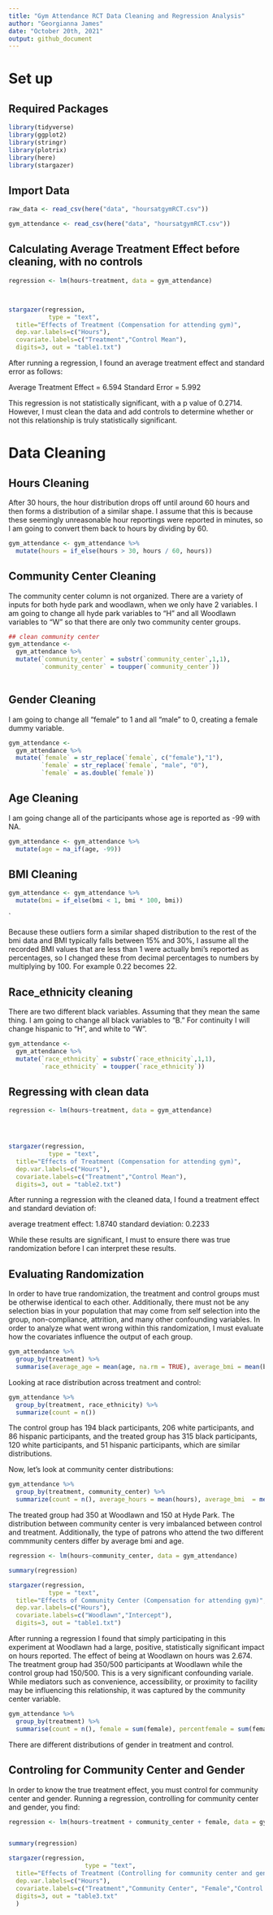 ```yaml
---
title: "Gym Attendance RCT Data Cleaning and Regression Analysis"
author: "Georgianna James"
date: "October 20th, 2021"
output: github_document
---
```



# Set up 

## Required Packages 



```r
library(tidyverse)
library(ggplot2)
library(stringr)
library(plotrix)
library(here)
library(stargazer)
```

## Import Data



```r
raw_data <- read_csv(here("data", "hoursatgymRCT.csv"))

gym_attendance <- read_csv(here("data", "hoursatgymRCT.csv"))

```

## Calculating Average Treatment Effect before cleaning, with no controls 

```r

regression <- lm(hours~treatment, data = gym_attendance)



stargazer(regression,
           type = "text",
  title="Effects of Treatment (Compensation for attending gym)", 
  dep.var.labels=c("Hours"),
  covariate.labels=c("Treatment","Control Mean"),
  digits=3, out = "table1.txt")
```




After running a regression, I found an average treatment effect and standard error as follows:

Average Treatment Effect = 6.594
Standard Error = 5.992

This regression is not statistically significant, with a p value of 0.2714. However, I must clean the data and add controls to determine whether or not this relationship is truly statistically significant. 


# Data Cleaning 

## Hours Cleaning

After 30 hours, the hour distribution drops off until around 60 hours and then forms a distribution of a similar shape. I assume that this is because these seemingly unreasonable hour reportings were reported in minutes, so I am going to convert them back to hours by dividing by 60. 

```r
gym_attendance <- gym_attendance %>% 
  mutate(hours = if_else(hours > 30, hours / 60, hours))
```


## Community Center Cleaning

The community center column is not organized. There are a variety of inputs for both hyde park and woodlawn, when we only have 2 variables. I am going to change all hyde park variables to "H" and all Woodlawn variables to "W" so that there are only two community center groups. 

```r
## clean community center
gym_attendance <- 
  gym_attendance %>%
  mutate(`community_center` = substr(`community_center`,1,1),
         `community_center` = toupper(`community_center`))
      
```

## Gender Cleaning

I am going to change all "female" to 1 and all "male" to 0, creating a female dummy variable.

```r
gym_attendance <-
  gym_attendance %>%
  mutate(`female` = str_replace(`female`, c("female"),"1"),
         `female` = str_replace(`female`, "male", "0"),
         `female` = as.double(`female`))
```

## Age Cleaning


I am going change all of the participants whose age is reported as -99 with NA. 




```r
gym_attendance <- gym_attendance %>% 
  mutate(age = na_if(age, -99))

```


## BMI Cleaning




```r
gym_attendance <- gym_attendance %>% 
  mutate(bmi = if_else(bmi < 1, bmi * 100, bmi))
```


`

Because these outliers form a similar shaped distribution to the rest of the bmi data and BMI typically falls between 15% and 30%, I assume all the recorded BMI values that are less than 1 were actually bmi's reported as percentages, so I changed these from decimal percentages to numbers by multiplying by 100. For example 0.22 becomes 22. 



## Race_ethnicity cleaning

There are two different black variables. Assuming that they mean the same thing. I am going to change all black variables to "B." For continuity I will change hispanic to "H", and white to "W". 

```r
gym_attendance <- 
  gym_attendance %>%
  mutate(`race_ethnicity` = substr(`race_ethnicity`,1,1),
         `race_ethnicity` = toupper(`race_ethnicity`))

```




## Regressing with clean data

```r
regression <- lm(hours~treatment, data = gym_attendance)




stargazer(regression,
           type = "text",
  title="Effects of Treatment (Compensation for attending gym)", 
  dep.var.labels=c("Hours"),
  covariate.labels=c("Treatment","Control Mean"),
  digits=3, out = "table2.txt")

```



After running a regression with the cleaned data, I found a treatment effect and standard deviation of:

average treatment effect: 1.8740
standard deviation: 0.2233

While these results are significant, I must to ensure there was true randomization before I can interpret these results. 


## Evaluating Randomization

In order to have true randomization, the treatment and control groups must be otherwise identical to each other. Additionally, there must not be any selection bias in your population that may come from self selection into the group, non-compliance, attrition, and many other confounding variables. In order to analyze what went wrong within this randomization, I must evaluate how the covariates influence the output of each group. 




```r
gym_attendance %>% 
  group_by(treatment) %>% 
  summarise(average_age = mean(age, na.rm = TRUE), average_bmi = mean(bmi), average_hours = mean(hours))
```


Looking at race distribution across treatment and control:

```r
gym_attendance %>% 
  group_by(treatment, race_ethnicity) %>% 
  summarize(count = n())
```


The control group has 194 black participants, 206 white participants, and 86 hispanic participants, and the treated group has 315 black participants, 120 white participants, and 51 hispanic participants, which are similar distributions. 

Now, let's look at community center distributions:



```r
gym_attendance %>% 
  group_by(treatment, community_center) %>% 
  summarize(count = n(), average_hours = mean(hours), average_bmi  = mean(bmi), average_age = mean(age, na.rm = TRUE))
```


The treated group had 350 at Woodlawn and 150 at Hyde Park. The distribution between community center is very imbalanced between control and treatment. Additionally, the type of patrons who attend the two different commmunity centers differ by average bmi and age. 
 

```r
regression <- lm(hours~community_center, data = gym_attendance)

summary(regression)
```


```r
stargazer(regression,
           type = "text",
  title="Effects of Community Center (Compensation for attending gym)", 
  dep.var.labels=c("Hours"),
  covariate.labels=c("Woodlawn","Intercept"),
  digits=3, out = "table1.txt")
```

After running a regression I found that simply participating in this experiment at Woodlawn had a large, positive, statistically significant impact on hours reported. The effect of being at Woodlawn on hours was 2.674. The treatment group had 350/500 participants at Woodlawn while the control group had 150/500. This is a very significant confounding variale. While mediators such as convenience, accessibility, or proximity to facility may be influencing this relationship, it was captured by the community center variable.

```r
gym_attendance %>% 
  group_by(treatment) %>% 
  summarise(count = n(), female = sum(female), percentfemale = sum(female)/count)
```
There are different distributions of gender in treatment and control. 




## Controling for Community Center and Gender

In order to know the true treatment effect, you must control for community center and gender. Running a regression, controlling for community center and gender, you find: 


```r
regression <- lm(hours~treatment + community_center + female, data = gym_attendance)


summary(regression)
```

```r
stargazer(regression,
                     type = "text",
  title="Effects of Treatment (Controlling for community center and gender)", 
  dep.var.labels=c("Hours"),
  covariate.labels=c("Treatment","Community Center", "Female","Control Mean"),
  digits=3, out = "table3.txt"
  )

```











